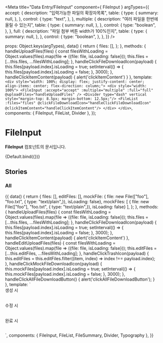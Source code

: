 
<Meta
  title="Data Entry/FileInput"
  component={ FileInput }
  argTypes={{
    accept: {
      description: "입력가능한 파일의 확장자목록",
      table: {
        type: {
          summary: null,
        },
      },
      control: {
        type: "text",
      },
    },
    multiple: {
      description: "여러 파일을 한번에 올릴 수 있는지",
      table: {
        type: {
          summary: null,
        },
      },
      control: {
        type: "boolean",
      },
    },
    full: {
      description: "파일 첨부 버튼 width가 100%인지",
      table: {
        type: {
          summary: null,
        },
      },
      control: {
        type: "boolean",
      },
    },
  }}
/>

  props: Object.keys(argTypes),
  data() {
      return {
          files: [],
      };
  },
  methods: {
    handleUploadFiles(files) {
        const filesWithLoading = Object.values(files).map(file => ({file: file, isLoading: false}));
        this.files = [...this.files, ...filesWithLoading];
    },
    handleClickFileDownloadIcon(payload) {
        this.files[payload.index].isLoading = true;
        setInterval(() => {
            this.files[payload.index].isLoading = false;
        }, 3000);
    },
    handleClickItemContent(payload) {
        alert('clickItemContent')
    }
  },
  template: `<div style="width: 100%; display: flex; justify-content: center; align-items: center; flex-direction: column;">
                <div style="width: 100%">
                 <FileInput :accept="accept" :multiple="multiple" :full="full"
                 @uploadFiles="handleUploadFiles"
                 />
                 <Divider type="dash" vertical style="margin-top: 8.5px; margin-bottom: 12.5px;"/>
                 <FileList :files="files" @clickFileDownloadIcon="handleClickFileDownloadIcon" @clickItemContent="handleClickItemContent"/>
                 </div>
              </div>`,
   components: { FileInput, FileList, Divider },
});

# FileInput

**FileInput** 컴포넌트의 문서입니다.

<Story name="Default" height="100px">
  {Default.bind({})}
</Story>

<ArgsTable story="Default" />

## Stories
### All

<Canvas>
    <Story name="All" height="100px">
        {{
          data() {
              return {
                  files: [],
                  editFiles: [],
                  mockFile: { file: new File(["foo"], "foo.txt", { type: "text/plain",}), isLoading: false},
                  mockFiles: [ { file: new File(["foo"], "foo.txt", { type: "text/plain",}), isLoading: false} ],
              };
          },
          methods: {
            handleUploadFiles(files) {
                const filesWithLoading = Object.values(files).map(file => ({file: file, isLoading: false}));
                this.files = [...this.files, ...filesWithLoading];
            },
            handleClickFileDownloadIcon(payload) {
                this.files[payload.index].isLoading = true;
                setInterval(() => {
                    this.files[payload.index].isLoading = false;
                }, 3000);
            },
            handleClickItemContent(payload) {
                alert('clickItemContent')
            },
            handleEditUploadFiles(files) {
                const filesWithLoading = Object.values(files).map(file => ({file: file, isLoading: false}));
                this.editFiles = [...this.editFiles, ...filesWithLoading];
            },
            handleClickTrashIcon(payload) {
                this.editFiles = this.editFiles.filter((item, index) => index !== payload.index);
            },
            handleClickMockFileDownloadIcon(payload) {
                this.mockFiles[payload.index].isLoading = true;
                setInterval(() => {
                    this.mockFiles[payload.index].isLoading = false;
                }, 3000);
             },
             handleClickAllFileDownloadButton() {
                alert('clickAllFileDownloadButton');
             }
          },
            template: `<div style="width: 100%; display: flex; justify-content: center; align-items: center; flex-direction: column;">
                        <div style="width: 100%; margin-bottom: 30px;">
                            <Typography type="body2">생성 시</Typography>
                            <FileInput full
                              @uploadFiles="handleUploadFiles"
                            />
                            <Divider type="dash" vertical style="margin-top: 8.5px; margin-bottom: 12.5px;"/>
                            <FileList :files="files" @clickFileDownloadIcon="handleClickFileDownloadIcon" @clickItemContent="handleClickItemContent"/>
                        </div>
                        <div style="width: 100%; margin-bottom: 30px;">
                            <Typography type="body2">수정 시</Typography>
                            <FileInput full
                              @uploadFiles="handleEditUploadFiles"
                            />
                            <Divider type="dash" vertical style="margin-top: 8.5px; margin-bottom: 12.5px;"/>
                            <FileList :files="editFiles" isEdit @clickTrashIcon="handleClickTrashIcon" @clickItemContent="handleClickItemContent"/>
                        </div>
                         <div style="width: 100%; margin-bottom: 30px;">
                            <Typography type="body2">완료 시</Typography>
                            <FileSummary :length="mockFiles.length" @clickAllFileDownloadButton="handleClickAllFileDownloadButton"/>
                            <Divider type="dash" vertical style="margin-top: 8.5px; margin-bottom: 12.5px;"/>
                            <FileList :files="mockFiles" @clickFileDownloadIcon="handleClickMockFileDownloadIcon" @clickItemContent="handleClickItemContent"/>
                        </div>
                      </div>`,
             components: { FileInput, FileList, FileSummary, Divider, Typography },
        }}
    </Story>
</Canvas>
